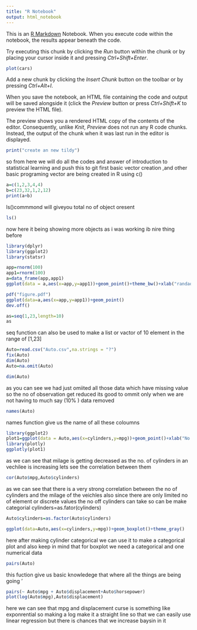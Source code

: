 ```yaml
---
title: "R Notebook"
output: html_notebook
---
```


This is an [R Markdown](http://rmarkdown.rstudio.com) Notebook. When you execute code within the notebook, the results appear beneath the code. 

Try executing this chunk by clicking the *Run* button within the chunk or by placing your cursor inside it and pressing *Ctrl+Shift+Enter*. 

```r
plot(cars)
```

Add a new chunk by clicking the *Insert Chunk* button on the toolbar or by pressing *Ctrl+Alt+I*.

When you save the notebook, an HTML file containing the code and output will be saved alongside it (click the *Preview* button or press *Ctrl+Shift+K* to preview the HTML file).

The preview shows you a rendered HTML copy of the contents of the editor. Consequently, unlike *Knit*, *Preview* does not run any R code chunks. Instead, the output of the chunk when it was last run in the editor is displayed.
```r

print("create an new tildy")
```
 so from here we will do all the codes and answer of introduction to statistical learning and push this to git
 first basic vector creation ,and other basic programing
 vector are being created in R using c()
```r
a=c(1,2,3,4,4)
b=c(23,32,1,2,12)
print(a+b)
```
ls()commmond will giveyou total no of object oresent 
```r
ls()
```
now here it being showing more objects as i was working ib nire thing before
```r
library(dplyr)
library(ggplot2)
library(statsr)
```

```r
app=rnorm(100)
app1=rnorm(100)
a=data_frame(app,app1)
ggplot(data = a,aes(x=app,y=app1))+geom_point()+theme_bw()+xlab("randaom")+ylab("random y axis")

```
```r
pdf("figure.pdf")
ggplot(data=a,aes(x=app,y=app1))+geom_point()
dev.off()
```
```r
as=seq(1,23,length=10)
as

```
seq function can also be used to make a list or vactor of 10 element in the range of [1,23]

```r
Auto=read.csv("Auto.csv",na.strings = "?")
fix(Auto)
dim(Auto)
Auto=na.omit(Auto)

```

```r
dim(Auto)
```

as you can see we had just  omiited all those data which have missing value so the no of observation get reduced its good to ommit only when we are not having to much say (10% ) data removed
```r
names(Auto)
```
names function give us the name of all these coloumns 

```r
library(ggplot2)
plot1=ggplot(data = Auto,aes(x=cylinders,y=mpg))+geom_point()+xlab("No of cylinders")+ylab("Milage")
library(plotly)
ggplotly(plot1)
```
as we can see that milage is getting decreased as the no. of cylinders in an vechilee is increasing lets see the correlation between them


```r
cor(Auto$mpg,Auto$cylinders)
```

as we can see that there is a very strong correlation between the no of cylinders and the milage of the veichles
also since there are only limited no of element or discrete values the no off cylinders can take so can be make categorial
cylinders=as.fator(cylinders)
```r
Auto$cylinders=as.factor(Auto$cylinders)
```

```r
ggplot(data=Auto,aes(x=cylinders,y=mpg))+geom_boxplot()+theme_gray()
```
here after making cylinder categorical we can use it to make a categorical plot and also keep in mind that for boxplot we need a categorical and one numerical data
```r
pairs(Auto)
```
this fuction give us basic knowledege that where all the things are being going '
```r
pairs(~ Auto$mpg + Auto$displacement+Auto$horsepower)
plot(log(Auto$mpg),Auto$displacement)
```

here we can see that mpg and displacement curse is something like exponrential so making a log make it a straight line so that we can easily use linear regression but there is chances that we increase baysin in it
```r

```

